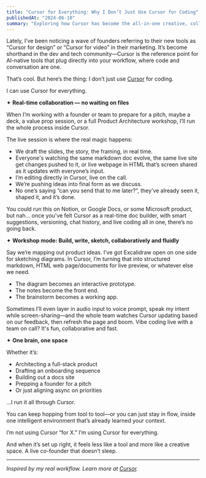 ```yaml
---
title: "Cursor for Everything: Why I Don’t Just Use Cursor for Coding"
publishedAt: "2024-06-10"
summary: "Exploring how Cursor has become the all-in-one creative, collaborative, and coding environment for modern builders—far beyond just code."
---
```


Lately, I’ve been noticing a wave of founders referring to their new tools as “Cursor for design” or “Cursor for video” in their marketing. It’s become shorthand in the dev and tech community—Cursor is the reference point for AI-native tools that plug directly into your workflow, where code and conversation are one.

That’s cool. But here’s the thing: I don’t just use [Cursor](https://www.cursor.so) for coding.

I can use Cursor for everything.

✦ **Real-time collaboration — no waiting on files**

When I’m working with a founder or team to prepare for a pitch, maybe a deck, a value prop session, or a full Product Architecture workshop, I’ll run the whole process inside Cursor. 

The live session is where the real magic happens:

- We draft the slides, the story, the framing, in real time.
- Everyone's watching the same markdown doc evolve, the same live site get changes pushed to it, or live webpage in HTML that’s screen shared as it updates with everyone’s input.
- I’m editing directly in Cursor, live on the call.
- We’re pushing ideas into final form as we discuss.
- No one’s saying “can you send that to me later?”, they’ve already seen it, shaped it, and it’s done.

You could run this on Notion, or Google Docs, or some Microsoft product, but nah... once you’ve felt Cursor as a real-time doc builder, with smart suggestions, versioning, chat history, and live coding all in one, there’s no going back.

✦ **Workshop mode: Build, write, sketch, collaboratively and fluidly**

Say we’re mapping out product ideas. I’ve got Excalidraw open on one side for sketching diagrams. In Cursor, I’m turning that into structured markdown, HTML web page/documents for live preview, or whatever else we need.

- The diagram becomes an interactive prototype.
- The notes become the front end.
- The brainstorm becomes a working app.

Sometimes I’ll even layer in audio input to voice prompt, speak my intent while screen-sharing—and the whole team watches Cursor updating based on our feedback, then refresh the page and boom. Vibe coding live with a team on call? It's fun, collaborative and fast.

✦ **One brain, one space**

Whether it’s:
- Architecting a full-stack product
- Drafting an onboarding sequence
- Building out a docs site
- Prepping a founder for a pitch
- Or just aligning async on priorities

…I run it all through Cursor.

You can keep hopping from tool to tool—or you can just stay in flow, inside one intelligent environment that’s already learned your context.

I’m not using Cursor “for X.”
I’m using Cursor for everything.

And when it’s set up right, it feels less like a tool and more like a creative space. A live co-founder that doesn’t sleep.

---

*Inspired by my real workflow. Learn more at [Cursor](https://www.cursor.so).* 